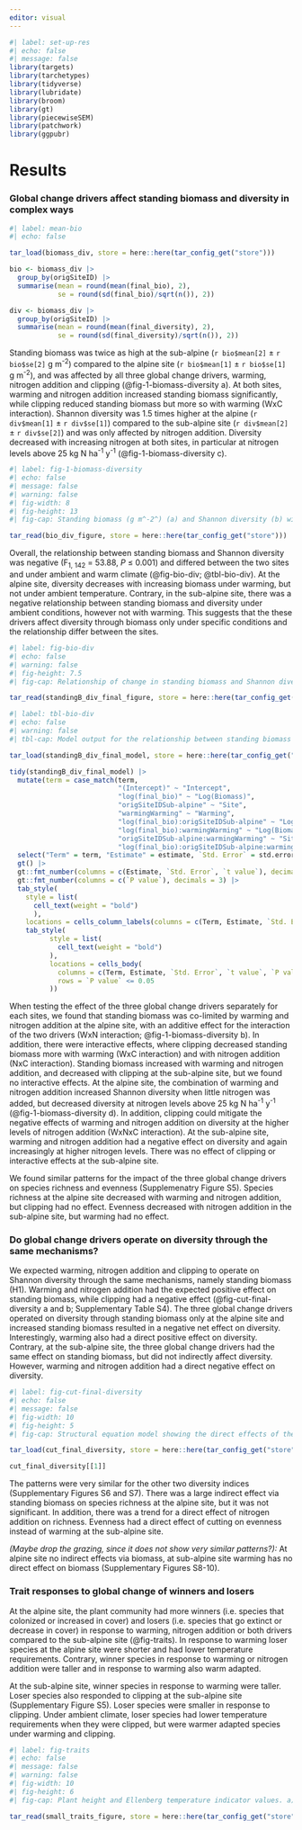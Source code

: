 ```yaml
---
editor: visual
---
```


```r
#| label: set-up-res
#| echo: false
#| message: false
library(targets)
library(tarchetypes)
library(tidyverse)
library(lubridate)
library(broom)
library(gt)
library(piecewiseSEM)
library(patchwork)
library(ggpubr)

```

# Results

### Global change drivers affect standing biomass and diversity in complex ways

```r
#| label: mean-bio
#| echo: false

tar_load(biomass_div, store = here::here(tar_config_get("store")))

bio <- biomass_div |> 
  group_by(origSiteID) |> 
  summarise(mean = round(mean(final_bio), 2), 
            se = round(sd(final_bio)/sqrt(n()), 2))

div <- biomass_div |> 
  group_by(origSiteID) |> 
  summarise(mean = round(mean(final_diversity), 2), 
            se = round(sd(final_diversity)/sqrt(n()), 2))

```

Standing biomass was twice as high at the sub-alpine (`r bio$mean[2]` ± `r bio$se[2]` g m^-2^) compared to the alpine site (`r bio$mean[1]` ± `r bio$se[1]` g m^-2^), and was affected by all three global change drivers, warming, nitrogen addition and clipping (@fig-1-biomass-diversity a). At both sites, warming and nitrogen addition increased standing biomass significantly, while clipping reduced standing biomass but more so with warming (WxC interaction). Shannon diversity was 1.5 times higher at the alpine (`r div$mean[1]` ± `r div$se[1]`) compared to the sub-alpine site (`r div$mean[2]` ± `r div$se[2]`) and was only affected by nitrogen addition. Diversity decreased with increasing nitrogen at both sites, in particular at nitrogen levels above 25 kg N ha^-1^ y^-1^ (@fig-1-biomass-diversity c).

```r
#| label: fig-1-biomass-diversity
#| echo: false
#| message: false
#| warning: false
#| fig-width: 8
#| fig-height: 13
#| fig-cap: Standing biomass (g m^-2^) (a) and Shannon diversity (b) with increasing nitrogen addition (kg N ha^-1^ y^-1^) in the alpine (upper row) and sub-alpine (lower row) sites. The x axis is log transformed, the numbers are on the original scale for ease of interpretation. The colors indicate ambient (grey) and warm conditions (pink) and the shapes show the different grazing treatments (circle = control, square = medium, triangle = intensive grazing). The points show the raw data, while the lines indicate model predictions with confidence intervals. The capital letters within panels indicate significant (black) model terms (W = warming, N = nitrogen addition, C = cutting, S = site, combined letters, e.g. WxC = interactions).

tar_read(bio_div_figure, store = here::here(tar_config_get("store")))

```

Overall, the relationship between standing biomass and Shannon diversity was negative (F<sub>1, 142</sub> = 53.88, *P* ≤ 0.001) and differed between the two sites and under ambient and warm climate (@fig-bio-div; @tbl-bio-div). At the alpine site, diversity decreases with increasing biomass under warming, but not under ambient temperature. Contrary, in the sub-alpine site, there was a negative relationship between standing biomass and diversity under ambient conditions, however not with warming. This suggests that the these drivers affect diversity through biomass only under specific conditions and the relationship differ between the sites.

```r
#| label: fig-bio-div
#| echo: false
#| warning: false
#| fig-height: 7.5
#| fig-cap: Relationship of change in standing biomass and Shannon diversity. The colors indicate ambient (grey) and warm conditions (pink) and the shapes show the different grazing treatments (circle = control, square = medium, triangle = intensive grazing, diamond = natural grazing). Filled symbols are from the alpine site and open symbols from the sub-alpine site. The lines show the prediction line of the model for the alpine (solid) and sub-alpine site (dashed).

tar_read(standingB_div_final_figure, store = here::here(tar_config_get("store")))

```

```r
#| label: tbl-bio-div
#| echo: false
#| warning: false
#| tbl-cap: Model output for the relationship between standing biomass and Shannon diversity.

tar_load(standingB_div_final_model, store = here::here(tar_config_get("store")))

tidy(standingB_div_final_model) |>
  mutate(term = case_match(term,
                           "(Intercept)" ~ "Intercept",
                           "log(final_bio)" ~ "Log(Biomass)",
                           "origSiteIDSub-alpine" ~ "Site",
                           "warmingWarming" ~ "Warming",
                           "log(final_bio):origSiteIDSub-alpine" ~ "Log(Biomass)xSite",
                           "log(final_bio):warmingWarming" ~ "Log(Biomass)xWarming",
                           "origSiteIDSub-alpine:warmingWarming" ~ "SitexWarming",
                           "log(final_bio):origSiteIDSub-alpine:warmingWarming" ~ "Log(Biomass)xSitexWarming")) |>  
  select("Term" = term, "Estimate" = estimate, `Std. Error` = std.error, `t value` = statistic, `P value` = p.value) |>
  gt() |> 
  gt::fmt_number(columns = c(Estimate, `Std. Error`, `t value`), decimals = 2) |> 
  gt::fmt_number(columns = c(`P value`), decimals = 3) |> 
  tab_style(
    style = list(
      cell_text(weight = "bold")
      ),
    locations = cells_column_labels(columns = c(Term, Estimate, `Std. Error`, `t value`, `P value`))) |> 
    tab_style(
          style = list(
            cell_text(weight = "bold")
          ),
          locations = cells_body(
            columns = c(Term, Estimate, `Std. Error`, `t value`, `P value`),
            rows = `P value` <= 0.05
          ))

```

When testing the effect of the three global change drivers separately for each sites, we found that standing biomass was co-limited by warming and nitrogen addition at the alpine site, with an additive effect for the interaction of the two drivers (WxN interaction; @fig-1-biomass-diversity b). In addition, there were interactive effects, where clipping decreased standing biomass more with warming (WxC interaction) and with nitrogen addition (NxC interaction). Standing biomass increased with warming and nitrogen addition, and decreased with clipping at the sub-alpine site, but we found no interactive effects. At the alpine site, the combination of warming and nitrogen addition increased Shannon diversity when little nitrogen was added, but decreased diversity at nitrogen levels above 25 kg N ha^-1^ y^-1^ (@fig-1-biomass-diversity d). In addition, clipping could mitigate the negative effects of warming and nitrogen addition on diversity at the higher levels of nitrogen addition (WxNxC interaction). At the sub-alpine site, warming and nitrogen addition had a negative effect on diversity and again increasingly at higher nitrogen levels. There was no effect of clipping or interactive effects at the sub-alpine site.

We found similar patterns for the impact of the three global change drivers on species richness and evenness (Supplemenatry Figure S5). Species richness at the alpine site decreased with warming and nitrogen addition, but clipping had no effect. Evenness decreased with nitrogen addition in the sub-alpine site, but warming had no effect.

### Do global change drivers operate on diversity through the same mechanisms?

We expected warming, nitrogen addition and clipping to operate on Shannon diversity through the same mechanisms, namely standing biomass (H1). Warming and nitrogen addition had the expected positive effect on standing biomass, while clipping had a negative effect (@fig-cut-final-diversity a and b; Supplementary Table S4). The three global change drivers operated on diversity through standing biomass only at the alpine site and increased standing biomass resulted in a negative net effect on diversity. Interestingly, warming also had a direct positive effect on diversity. Contrary, at the sub-alpine site, the three global change drivers had the same effect on standing biomass, but did not indirectly affect diversity. However, warming and nitrogen addition had a direct negative effect on diversity.

```r
#| label: fig-cut-final-diversity
#| echo: false
#| message: false
#| fig-width: 10
#| fig-height: 5
#| fig-cap: Structural equation model showing the direct effects of the global change drivers, warming, nitrogen addition and cutting and indirectly through biomass on Shannon diversity a) for the alpine and b) sub-alpine site. The numbers indicate the regression coefficients, the linetype shows the strength (solid = significant, thick dashed = trend, and thin dashed = non-significant), and the colour the direction of the effect (blue = positive, red = negative). 

tar_load(cut_final_diversity, store = here::here(tar_config_get("store")))

cut_final_diversity[[1]]

```

The patterns were very similar for the other two diversity indices (Supplementary Figures S6 and S7). There was a large indirect effect via standing biomass on species richness at the alpine site, but it was not significant. In addition, there was a trend for a direct effect of nitrogen addition on richness. Evenness had a direct effect of cutting on evenness instead of warming at the sub-alpine site.

*(Maybe drop the grazing, since it does not show very similar patterns?):* At alpine site no indirect effects via biomass, at sub-alpine site warming has no direct effect on biomass (Supplementary Figures S8-10).

### Trait responses to global change of winners and losers

At the alpine site, the plant community had more winners (i.e. species that colonized or increased in cover) and losers (i.e. species that go extinct or decrease in cover) in response to warming, nitrogen addition or both drivers compared to the sub-alpine site (@fig-traits). In response to warming loser species at the alpine site were shorter and had lower temperature requirements. Contrary, winner species in response to warming or nitrogen addition were taller and in response to warming also warm adapted.

At the sub-alpine site, winner species in response to warming were taller. Loser species also responded to clipping at the sub-alpine site (Supplementary Figure S5). Loser species were smaller in response to clipping. Under ambient climate, loser species had lower temperature requirements when they were clipped, but were warmer adapted species under warming and clipping.

```r
#| label: fig-traits
#| echo: false
#| message: false
#| warning: false
#| fig-width: 10
#| fig-height: 6
#| fig-cap: Plant height and Ellenberg temperature indicator values. a) Mean plant height and temperature values are shown for plant species going extinct, increasing in cover, and colonizing under ambient (grey) and warm (pink) conditions in the alpine and sub-alpine site. b) Mean plant height and temperature values are shown for plant species going extinct, decrease, or increase in cover in the alpine and sub-alpine site. The points show the raw data, and the lines show the prediction lines from the models where either there was a significant relashionship for nitrogen addition (one grey line) or for warming x nitrogen (grey and pink lines). The linetype indicates the status of the species (solid = extinction,dotted = decreasing, dashed = increasing) and the color shows the warming treatment.

tar_read(small_traits_figure, store = here::here(tar_config_get("store")))

```